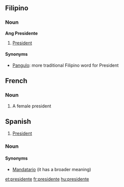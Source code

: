 ==Filipino==
===Noun===
'''Ang Presidente'''
#[[President]]
====Synonyms====
*[[Pangulo]]: more traditional Filipino word for President

==French==
===Noun===
#A female president

==Spanish==
#[[President]]
===Noun===
====Synonyms====
*[[Mandatario]] (it has a broader meaning)

[[et:presidente]]
[[fr:presidente]]
[[hu:presidente]]